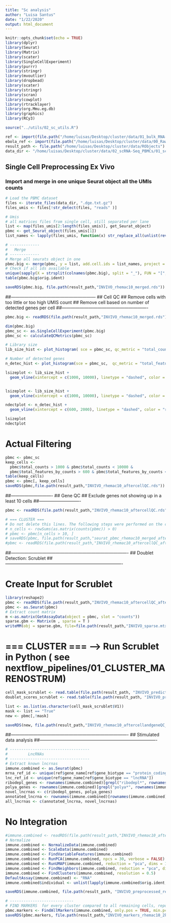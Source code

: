 ```yaml
---
title: "Sc analysis"
author: "Luisa Santus"
date: "1/22/2020"
output: html_document
---
```


```r
knitr::opts_chunk$set(echo = TRUE)
library(dplyr)
library(Seurat)
library(Matrix)
library(scater)
library(SingleCellExperiment)
library(purrr)
library(stringr)
library(mvoutlier)
library(dropbead)
library(scater)
library(stringr)
library(scran)
library(cowplot)
library(rtracklayer)
library(org.Mmu.eg.db)
library(graphics)
library(RCy3)

source("../utils/02_sc_utils.R")

ref <- import(file.path("/home/luisas/Desktop/cluster/data/01_bulk_RNA-Seq_lncRNAs_annotation/03_novel_lncRNAs_list/rheMac10_EBOV_and_novel_genenames.gtf"))
ebola_ref <- import(file.path("/home/luisas/Desktop/cluster/data/00_RawData/pardis_shared_data/sabeti-txnomics/shared-resources/HISAT2/EBOV-Kikwit/KU182905.1.gtf"))
result_path <- file.path("/home/luisas/Desktop/cluster/data/RObjects")
data_dir <- "/home/luisas/Desktop/cluster/data/02_scRNA-Seq_PBMCs/01_scRNA-Seq_inVivo_rhemac10/04_DigitalExpressionMatrix_OK"
```

## Single Cell Preprocessing Ex Vivo 

### Import and merge in one unique Seurat object all the UMIs counts
```r
# Load the PBMC dataset
files <- iterate_files(data_dir, ".dge.txt.gz")
files_umis <- files[!str_detect(files, "reads" )]

# Umis 
# all matrices files from single cell, still separated per lane
list <- map(files_umis[2:length(files_umis)], get_Seurat_object)
pbmc <- get_Seurat_object(files_umis[1])
list_names <- lapply(files_umis, function(x) str_replace_all(unlist(rev(unlist(str_split(x, pattern= "/"))[-1])[[1]]), "_", "-"))

# -------------
#   Merge
# -------------
# Merge all seurats object in one 
pbmc.big <- merge(pbmc, y = list, add.cell.ids = list_names, project = "PBMCbig")
# Check if all ids available
unique(sapply(X = strsplit(colnames(pbmc.big), split = "_"), FUN = "[", 1))
table(pbmc.big$orig.ident)

saveRDS(pbmc.big, file.path(result_path,"INVIVO_rhemac10_merged.rds"))
```
##---------------------------------------------------------
##                           Cell QC 
##  Remove cells with too little or too high UMIS count 
##  Remove cell based on number of detected genes per cell
##----------------------------------------------------------
```r
pbmc.big <- readRDS(file.path(result_path,"INVIVO_rhemac10_merged.rds"))

dim(pbmc.big)
pbmc_sc <- as.SingleCellExperiment(pbmc.big)
pbmc_sc <- calculateQCMetrics(pbmc_sc)

# Library size
lib_size_hist <- plot_histogram( sce = pbmc_sc, qc_metric = "total_counts", title = "Library Size (total UMI)", log_scale = FALSE)

# Number of detected genes
n_detec_hist <- plot_histogram(sce = pbmc_sc,  qc_metric = "total_features_by_counts",title = "Number of detected genes", log_scale = FALSE)

lsizeplot <- lib_size_hist +
  geom_vline(xintercept = c(1000, 10000), linetype = "dashed", color = "red")+ xlim(0,20000)


lsizeplot <- lib_size_hist +
  geom_vline(xintercept = c(1000, 10000), linetype = "dashed", color = "red") + xlim(0,2000)

ndectplot <- n_detec_hist +
  geom_vline(xintercept = c(600, 2000), linetype = "dashed", color = "red")

lsizeplot
ndectplot
```

# Actual Filtering 

```r
pbmc <- pbmc_sc
keep_cells <-
  pbmc$total_counts > 1000 & pbmc$total_counts < 10000 &
  pbmc$total_features_by_counts > 600 & pbmc$total_features_by_counts < 2000 
table(keep_cells)
pbmc <- pbmc[, keep_cells]
saveRDS(pbmc,file.path(result_path,"INVIVO_rhemac10_aftercellQC.rds"))
```


##----------------------------
##           Gene QC 
##  Exclude genes not showing up in a least 10 cells
##----------------------------  

```r
pbmc <- readRDS(file.path(result_path,"INVIVO_rhemac10_aftercellQC.rds"))

# === CLUSTER === 
# Do not delete this lines. The following steps were performed on the cluster for memory issues.
# n_cells <- rowSums(as.matrix(counts(pbmc)) > 0)
# pbmc <- pbmc[n_cells > 10, ]
# saveRDS(pbmc, file.path(result_path,"seurat_pbmc_rhemac10_merged_aftercellandgeneqc.rds")
#pbmc <- readRDS(file.path(result_path,"INVIVO_rhemac10_aftercellQC_aftercellandgeneqc.rds"))

```

##-------------------------------------------------------------------------------
##    Doublet Detection: Scrublet 
##-------------------------------------------------------------------------------

# Create Input for Scrublet 
```r
library(reshape2)
pbmc <- readRDS(file.path(result_path,"INVIVO_rhemac10_aftercellQC_aftercellandgeneqc.rds"))
pbmc <- as.Seurat(pbmc)
# Extract count matrix
m <-as.matrix(GetAssayData(object = pbmc, slot = "counts"))
sparse.gbm <- Matrix(m , sparse = T )
writeMM(obj = sparse.gbm, file=file.path(result_path,"INVIVO_sparse.mtx"))
```

# === CLUSTER ===  --> Run Scrublet in Python ( see nextflow_pipelines/01_CLUSTER_MARENOSTRUM)

```r
cell_mask_scrublet <- read.table(file.path(result_path, "INVIVO_predicted_doublet_mask.mtx"))
doublet_scores_scrublet <- read.table(file.path(result_path, "INVIVO_predicted_doublet_scores.txt"))

list <- as.list(as.character(cell_mask_scrublet$V1))
mask <- list == "True"
new <- pbmc[,!mask]

saveRDS(new, file.path(result_path,"INVIVO_rhemac10_aftercellandgeneQC_afterScrublet.rds"))
```

##-------------------------------------------------------------------------------
##                         Stimulated data analysis 
##-------------------------------------------------------------------------------
```r
# -----------------------------------
#         LncRNAs
# -----------------------------------
# Extract known lncrnas 
immune.combined <- as.Seurat(pbmc)
mrna_ref_id <- unique(ref$gene_name[ref$gene_biotype == "protein_coding"])
lnc_ref_id <- unique(ref$gene_name[ref$gene_biotype == "lncRNA"])
ribodepl_genes <- rownames(immune.combined)[grepl("ribodepl*", rownames(immune.combined))]
polya_genes <- rownames(immune.combined)[grepl("polya*", rownames(immune.combined))]
novel_lncrnas <- c(ribodepl_genes, polya_genes)
annotated_lncrna <- rownames(immune.combined)[rownames(immune.combined) %in% str_replace_all(lnc_ref_id, "_" , "-")]
all_lncrnas <- c(annotated_lncrna, novel_lncrnas)
```


# No Integration 


```r
#immune.combined <- readRDS(file.path(result_path,"INVIVO_rhemac10_aftercellandgeneQC_afterScrublet.rds"))
# Normalize 
immune.combined <- NormalizeData(immune.combined)
immune.combined <- ScaleData(immune.combined)
immune.combined <- FindVariableFeatures(immune.combined)
immune.combined <- RunPCA(immune.combined, npcs = 30, verbose = FALSE)
immune.combined <- RunUMAP(immune.combined, reduction = "pca", dims = 1:20)
immune.combined <- FindNeighbors(immune.combined, reduction = "pca", dims = 1:20)
immune.combined <- FindClusters(immune.combined, resolution = 0.5)
DefaultAssay(immune.combined) <- "RNA"
immune.combined$individual <- unlist(lapply(immune.combined$orig.ident, function(x) paste(unlist(str_split(x, "-")[[1]][1]))))

saveRDS(immune.combined, file.path(result_path, "INVIVO_preprocessed_ready.rds"))

# ----------------------------
# FIND MARKERS  for every cluster compared to all remaining cells, report only the positive ones
pbmc.markers <- FindAllMarkers(immune.combined, only.pos = TRUE, min.pct = 0.25, logfc.threshold = 0.25)
saveRDS(pbmc.markers, file.path(result_path,"INVIVO_markers_rhemac10_2k.rds"))

```


